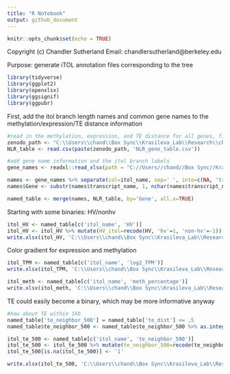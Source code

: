 ```yaml
---
title: "R Notebook"
output: github_document
---
```


```r
knitr::opts_chunk$set(echo = TRUE)
```

Copyright (c) Chandler Sutherland
Email: chandlersutherland@berkeley.edu

Purpose: generate iTOL annotation files corresponding to the tree 
```r
library(tidyverse)
library(ggplot2)
library(openxlsx)
library(ggsignif)
library(ggpubr)
```

First, add the itol branch length names and common gene names to the methylation/expression/TE distance information 
```r
#read in the methylation, expression, and TE distance for all genes, filter to NLRs
zenodo_path <- "C:\\Users\\chand\\Box Sync\\Krasileva_Lab\\Research\\chandler\\Krasileva Lab\\E14\\Zenodo V2\\"
NLR_table <- read.csv(paste(zenodo_path, 'NLR_gene_table.csv'))

#add gene name information and the itol branch labels 
gene_names <- readxl::read_xlsx(path = "C://Users//chand//Box Sync//Krasileva_Lab//Research//chandler//Krasileva Lab//E14//gene_names_Daniil_tree.xlsx", col_names=c('itol_name', 'gene_name'))

names <- gene_names %>% separate(col=itol_name, sep=' ', into=c(NA, 'transcript_name'), remove=FALSE) %>% filter(itol_name != 'I264') %>% filter(itol_name != 'I0')
names$Gene <- substr(names$transcript_name, 1, nchar(names$transcript_name)-2)

named_table <- merge(names, NLR_table, by='Gene', all.x=TRUE)

```

Starting with some binaries: HV/nonhv
```r
itol_HV <- named_table[c('itol_name', 'HV')]
itol_HV <- itol_HV %>% mutate(HV_itol=recode(HV, 'hv'=1, 'non-hv'=-1)) %>% subset(select=c('itol_name', 'HV_itol'))
write.xlsx(itol_HV, 'C:\\Users\\chand\\Box Sync\\Krasileva_Lab\\Research\\chandler\\Krasileva Lab\\E14\\nlr_features\\figure_generation\\Source Data\\Figure 3\\3B\\itol_HV.xlsx')
```

Color gradient for expression and methylation
```r
itol_TPM <- named_table[c('itol_name', 'log2_TPM')]
write.xlsx(itol_TPM, 'C:\\Users\\chand\\Box Sync\\Krasileva_Lab\\Research\\chandler\\Krasileva Lab\\E14\\nlr_features\\figure_generation\\Source Data\\Figure 3\\3B\\itol_tpm.xlsx')

itol_meth <- named_table[c('itol_name', 'meth_percentage')]
write.xlsx(itol_meth, 'C:\\Users\\chand\\Box Sync\\Krasileva_Lab\\Research\\chandler\\Krasileva Lab\\E14\\nlr_features\\figure_generation\\Source Data\\Figure 3\\3B\\itol_meth.xlsx')
```


TE could easily become a binary, which may be more informative anyway 
```r
#how about TE within 1kb
named_table['te_neighbor_500'] = named_table['te_dist'] <= .5
named_table$te_neighbor_500 <- named_table$te_neighbor_500 %>% as.integer() %>% as.character()

itol_te_500 <- named_table[c('itol_name', 'te_neighbor_500')]
itol_te_500 <- itol_te_500 %>% mutate(te_neighbor_500=recode(te_neighbor_500, '0'='-1'))
itol_te_500[is.na(itol_te_500)] <- '1'

write.xlsx(itol_te_500, 'C:\\Users\\chand\\Box Sync\\Krasileva_Lab\\Research\\chandler\\Krasileva Lab\\E14\\nlr_features\\figure_generation\\Source Data\\Figure 3\\3B\\itol_te_500.xlsx')
```


